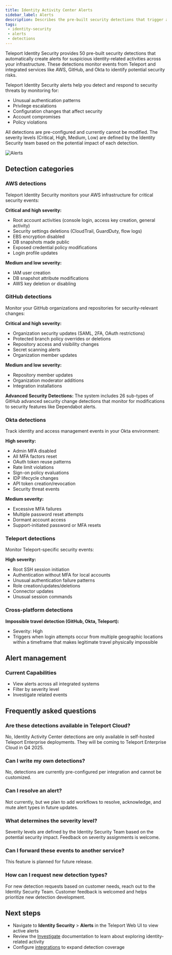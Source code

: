 ```yaml
---
title: Identity Activity Center Alerts
sidebar_label: Alerts
description: Describes the pre-built security detections that trigger alerts in Teleport Identity Activity Center.
tags:
 - identity-security
 - alerts
 - detections
---
```


Teleport Identity Security provides 50 pre-built security detections that automatically create alerts for suspicious identity-related activities across your infrastructure. These detections monitor events from Teleport and integrated services like AWS, GitHub, and Okta to identify potential security risks.

Teleport Identity Security alerts help you detect and respond to security threats by monitoring for:
- Unusual authentication patterns
- Privilege escalations
- Configuration changes that affect security
- Account compromises
- Policy violations

All detections are pre-configured and currently cannot be modified. The severity levels (Critical, High, Medium, Low) are defined by the Identity Security team based on the potential impact of each detection.

![Alerts](../../../img/access-graph/alerts.png)


## Detection categories

### AWS detections

Teleport Identity Security monitors your AWS infrastructure for critical security events:

**Critical and high severity:**
- Root account activities (console login, access key creation, general activity)
- Security settings deletions (CloudTrail, GuardDuty, flow logs)
- EBS encryption disabled
- DB snapshots made public
- Exposed credential policy modifications
- Login profile updates

**Medium and low severity:**
- IAM user creation
- DB snapshot attribute modifications
- AWS key deletion or disabling

### GitHub detections

Monitor your GitHub organizations and repositories for security-relevant changes:

**Critical and high severity:**
- Organization security updates (SAML, 2FA, OAuth restrictions)
- Protected branch policy overrides or deletions
- Repository access and visibility changes
- Secret scanning alerts
- Organization member updates

**Medium and low severity:**
- Repository member updates
- Organization moderator additions
- Integration installations

**Advanced Security Detections:**
The system includes 26 sub-types of GitHub advanced security change detections that monitor for modifications to security features like Dependabot alerts.

### Okta detections

Track identity and access management events in your Okta environment:

**High severity:**
- Admin MFA disabled
- All MFA factors reset
- OAuth token reuse patterns
- Rate limit violations
- Sign-on policy evaluations
- IDP lifecycle changes
- API token creation/revocation
- Security threat events

**Medium severity:**
- Excessive MFA failures
- Multiple password reset attempts
- Dormant account access
- Support-initiated password or MFA resets

### Teleport detections

Monitor Teleport-specific security events:

**High severity:**
- Root SSH session initiation
- Authentication without MFA for local accounts
- Unusual authentication failure patterns
- Role creation/updates/deletions
- Connector updates
- Unusual session commands

### Cross-platform detections

**Impossible travel detection (GitHub, Okta, Teleport):**
- Severity: High
- Triggers when login attempts occur from multiple geographic locations within a timeframe that makes legitimate travel physically impossible

## Alert management

### Current Capabilities
- View alerts across all integrated systems
- Filter by severity level
- Investigate related events

## Frequently asked questions

### Are these detections available in Teleport Cloud?
No, Identity Activity Center detections are only available in self-hosted Teleport Enterprise deployments. They will be coming to Teleport Enterprise Cloud in Q4 2025.

### Can I write my own detections?
No, detections are currently pre-configured per integration and cannot be customized.

### Can I resolve an alert?
Not currently, but we plan to add workflows to resolve, acknowledge, and mute alert types in future updates.

### What determines the severity level?
Severity levels are defined by the Identity Security Team based on the potential security impact. Feedback on severity assignments is welcome.

### Can I forward these events to another service?
This feature is planned for future release.

### How can I request new detection types?
For new detection requests based on customer needs, reach out to the Identity Security Team. Customer feedback is welcomed and helps prioritize new detection development.


## Next steps

- Navigate to **Identity Security** > **Alerts** in the Teleport Web UI to view active alerts
- Review the [Investigate](./investigate.mdx) documentation to learn about exploring identity-related activity
- Configure [integrations](../integrations/integrations.mdx) to expand detection coverage